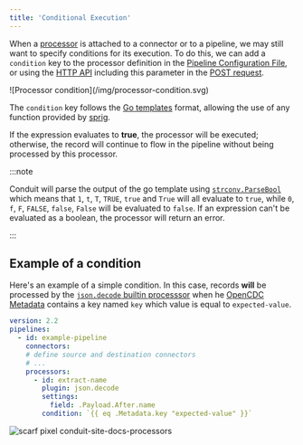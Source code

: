 ```yaml
---
title: 'Conditional Execution'
---
```


When a [processor](/docs/connectors/getting-started) is attached to a connector or to a pipeline, we may still
want to specify conditions for its execution. To do this, we can add a `condition`
key to the processor definition in the [Pipeline Configuration File](/docs/using/processors//getting-started#using-a-pipeline-configuration-file), or using
the [HTTP API](/docs/using/processors//getting-started#using-the-http-api) including this parameter in the [POST request](/api#post-/v1/processors).

<div style={{textAlign: 'center'}}>
  ![Processor condition](/img/processor-condition.svg)
</div>

The `condition` key follows the [Go templates](https://pkg.go.dev/text/template) format, allowing the use of
any function provided by [sprig](https://masterminds.github.io/sprig/).

If the expression evaluates to **true**, the processor will be executed; otherwise,
the record will continue to flow in the pipeline without being processed by this
processor.

:::note

Conduit will parse the output of the go template using
[`strconv.ParseBool`](https://pkg.go.dev/strconv#ParseBool) which means that `1`,
`t`, `T`, `TRUE`, `true` and `True` will all evaluate to `true`, while `0`, `f`,
`F`, `FALSE`, `false`, `False` will be evaluated to `false`. If an expression can't
be evaluated as a boolean, the processor will return an error.

:::

## Example of a condition

Here's an example of a simple condition. In this case, records **will** be processed
by the [`json.decode` builtin processsor](/docs/using/processors/builtin/json.decode) when
he [OpenCDC Metadata](/docs/core-concepts/opencdc-record#fields) contains a key named
`key` which value is equal to `expected-value`.

```yaml
version: 2.2
pipelines:
  - id: example-pipeline
    connectors:
    # define source and destination connectors
    # ...
    processors:
      - id: extract-name
        plugin: json.decode
        settings:
          field: .Payload.After.name
        condition: `{{ eq .Metadata.key "expected-value" }}`
```

![scarf pixel conduit-site-docs-processors](https://static.scarf.sh/a.png?x-pxid=33ce4d9e-1948-4cab-846a-7e6cd33b8cae)